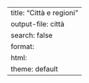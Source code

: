 ---
title: "Città e regioni"
output-file: città
search: false
format:
  html:
    theme: default
---